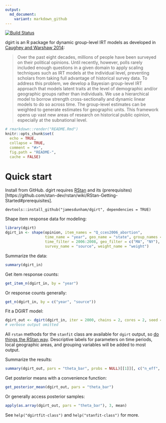 ```yaml
---
output:
  md_document:
    variant: markdown_github
---
```

[![Build Status](https://travis-ci.org/jamesdunham/dgirt.svg?branch=master)](https://travis-ci.org/jamesdunham/dgirt)

dgirt is an R package for dynamic group-level IRT models as developed in
[Caughey and Warshaw 2014](http://pan.oxfordjournals.org/content/early/2015/02/04/pan.mpu021.full.pdf+html):

> Over the past eight decades, millions of people have been surveyed on their
> political opinions. Until recently, however, polls rarely included enough
> questions in a given domain to apply scaling techniques such as IRT models at
> the individual level, preventing scholars from taking full advantage of
> historical survey data. To address this problem, we develop a Bayesian
> group-level IRT approach that models latent traits at the level of demographic
> and/or geographic groups rather than individuals. We use a hierarchical model
> to borrow strength cross-sectionally and dynamic linear models to do so across
> time. The group-level estimates can be weighted to generate estimates for
> geographic units. This framework opens up vast new areas of research on
> historical public opinion, especially at the subnational level.

```r
# rmarkdown::render("README.Rmd")
knitr::opts_chunk$set(
  echo = TRUE,
  collapse = TRUE,
  comment = "#>",
  fig.path = "README-",
  cache = FALSE)
```

# Quick start

Install from GitHub. dgirt requires [RStan](http://mc-stan.org/interfaces/rstan.html) and its
(prerequisites)[https://github.com/stan-dev/rstan/wiki/RStan-Getting-Started#prerequisites].
```
devtools::install_github("jamesdunham/dgirt", dependencies = TRUE)
```

Shape item response data for modeling:
```r
library(dgirt)
dgirt_in <- shape(opinion, item_names = "Q_cces2006_abortion",
                  time_name = "year", geo_name = "state", group_names = "race",
                  time_filter = 2006:2008, geo_filter = c("MA", "NY"),
                  survey_name = "source", weight_name = "weight")
```

Summarize the data:
```r
summary(dgirt_in)
```

Get item response counts:
```r
get_item_n(dgirt_in, by = "year")

```

Or response counts generally:
```r
get_n(dgirt_in, by = c("year", "source"))
```

Fit a DGIRT model:
```r
dgirt_out <- dgirt(dgirt_in, iter = 2000, chains = 2, cores = 2, seed = 42)
# verbose output omitted
```

All `rstan` methods for the `stanfit` class are available for `dgirt` output, so
[do things the RStan way](https://github.com/stan-dev/rstan/wiki/RStan-Getting-Started#how-to-use-rstan).
Descriptive labels for parameters on time periods, local geographic areas, and
grouping variables will be added to most output.

Summarize the results:
```r
summary(dgirt_out, pars = "theta_bar", probs = NULL)[[1]][, c("n_eff", "Rhat")]
```

Get posterior means with a convenience function:
```r
get_posterior_mean(dgirt_out, pars = "theta_bar")
```

Or generally access posterior samples:
```r
apply(as.array(dgirt_out, pars = "theta_bar"), 3, mean)
```

See `help("dgirtfit-class")` and `help("stanfit-class")` for more.
